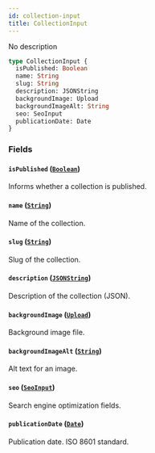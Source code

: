 ```yaml
---
id: collection-input
title: CollectionInput
---
```


No description

```graphql
type CollectionInput {
  isPublished: Boolean
  name: String
  slug: String
  description: JSONString
  backgroundImage: Upload
  backgroundImageAlt: String
  seo: SeoInput
  publicationDate: Date
}
```

### Fields

#### `isPublished` ([`Boolean`](/api-reference/scalars/boolean.mdx))

Informs whether a collection is published.

#### `name` ([`String`](/api-reference/scalars/string.mdx))

Name of the collection.

#### `slug` ([`String`](/api-reference/scalars/string.mdx))

Slug of the collection.

#### `description` ([`JSONString`](/api-reference/scalars/json-string.mdx))

Description of the collection (JSON).

#### `backgroundImage` ([`Upload`](/api-reference/scalars/upload.mdx))

Background image file.

#### `backgroundImageAlt` ([`String`](/api-reference/scalars/string.mdx))

Alt text for an image.

#### `seo` ([`SeoInput`](/api-reference/inputs/seo-input.mdx))

Search engine optimization fields.

#### `publicationDate` ([`Date`](/api-reference/scalars/date.mdx))

Publication date. ISO 8601 standard.
